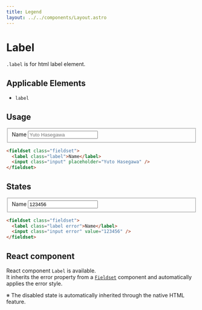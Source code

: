 ```yaml
---
title: Legend
layout: ../../components/Layout.astro
---
```



# Label

`.label` is for html label element.

## Applicable Elements

- `label`

## Usage

<SamplePane>
<fieldset class="fieldset">
  <label class="label">Name</label>
  <input class="input" placeholder="Yuto Hasegawa" />
</fieldset>
</SamplePane>

```html
<fieldset class="fieldset">
  <label class="label">Name</label>
  <input class="input" placeholder="Yuto Hasegawa" />
</fieldset>
```

## States

<SamplePane>
<fieldset class="fieldset">
  <label class="label error">Name</label>
  <input class="input error" value="123456" />
</fieldset>
</SamplePane>

```html
<fieldset class="fieldset">
  <label class="label error">Name</label>
  <input class="input error" value="123456" />
</fieldset>
```

## React component

React component `Label` is available.  
It inherits the error property from a [`Fieldset`](/components/fieldset) component and automatically applies the error style.  
  
※ The disabled state is automatically inherited through the native HTML feature.